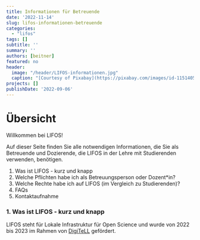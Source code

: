 ```yaml
---
title: Informationen für Betreuende 
date: '2022-11-14'
slug: lifos-informationen-betreuende
categories:
  - "lifos"
tags: []
subtitle: ''
summary: ''
authors: [beitner]   
featured: no
header:
  image: "/header/LIFOS-informationen.jpg" 
  caption: "[Courtesy of Pixabay](https://pixabay.com/images/id-1151405/)"
projects: []
publishDate: '2022-09-06'  
--- 
```

   
# Übersicht

Willkommen bei LIFOS! 

Auf dieser Seite finden Sie alle notwendigen Informationen, die Sie als Betreuende und Dozierende, die LIFOS in der Lehre mit Studierenden verwenden, benötigen. 

1. Was ist LIFOS - kurz und knapp
2. Welche Pflichten habe ich als Betreuungsperson oder Dozent*in?
3. Welche Rechte habe ich auf LIFOS (im Vergleich zu Studierenden)?
4. FAQs
5. Kontaktaufnahme


### 1. Was ist LIFOS - kurz und knapp

LIFOS steht für Lokale Infrastruktur für Open Science und wurde von 2022 bis 2023 im Rahmen von [DigiTeLL](https://www.uni-frankfurt.de/106206707/Projekt_DigiTeLL) gefördert.



